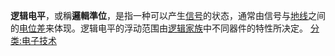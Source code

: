 {{Multiple issues|
{{Expand language|1=en|time=2022-01-06T04:58:30+00:00}}
{{Unreferenced|time=2022-01-06T04:58:30+00:00}}
}}
'''逻辑电平'''，或稱'''邏輯準位'''，是指一种可以产生[[信号|信号]]的状态，通常由信号与[[地线|地线]]之间的[[电压|电位差]]来体现。逻辑电平的浮动范围由[[逻辑家族|逻辑家族]]中不同器件的特性所决定。
{{电子学小作品}}
[[分类:电子技术|分类:电子技术]]